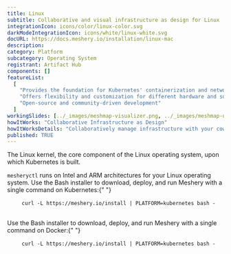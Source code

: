 ```yaml
---
title: Linux
subtitle: Collaborative and visual infrastructure as design for Linux
integrationIcon: icons/color/linux-color.svg
darkModeIntegrationIcon: icons/white/linux-white.svg
docURL: https://docs.meshery.io/installation/linux-mac
description:
category: Platform
subcategory: Operating System
registrant: Artifact Hub
components: []
featureList:
  [
    "Provides the foundation for Kubernetes' containerization and networking",
    "Offers flexibility and customization for different hardware and software configurations",
    "Open-source and community-driven development"
  ]
workingSlides: [../_images/meshmap-visualizer.png, ../_images/meshmap-designer.png]
howItWorks: "Collaborative Infrastructure as Design"
howItWorksDetails: "Collaboratively manage infrastructure with your coworkers synchronously sharing the same designs."
published: TRUE
---
```


<p>
  The Linux kernel, the core component of the Linux operating system, upon which Kubernetes is
  built.
</p>
<p>
  <code>mesheryctl</code> runs on Intel and ARM architectures for your Linux operating system. Use
  the Bash installer to download, deploy, and run Meshery with a single command on Kubernetes:{" "}
  <pre>
    <code>curl -L https://meshery.io/install | PLATFORM=kubernetes bash -</code>
  </pre>
</p>
<p>
  Use the Bash installer to download, deploy, and run Meshery with a single command on Docker:{" "}
  <pre>
    <code>curl -L https://meshery.io/install | PLATFORM=kubernetes bash -</code>
  </pre>
</p>
